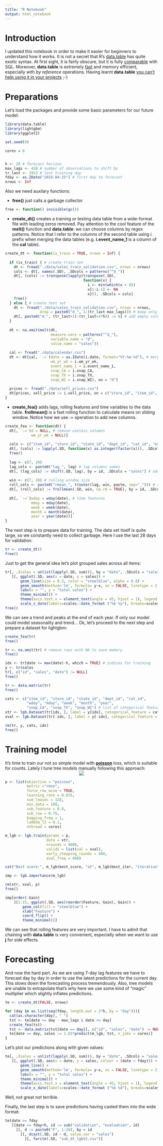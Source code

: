 ```yaml
---
title: "R Notebook"
output: html_notebook
---
```



# Introduction

I updated this notebook in order to make it easier for beginners to understand how it works. It is not a secret that R's [data.table](https://cran.r-project.org/web/packages/data.table/) has quite exotic syntax. At first sight, it is fairly obscure, but it is fully [comparable](https://cran.r-project.org/web/packages/data.table/vignettes/datatable-intro.html) with SQL. Moreover, **data.table** is extremely [fast](https://github.com/Rdatatable/data.table/wiki/Benchmarks-%3A-Grouping) and memory efficient, especially with _by reference_ operations. Having learnt **data.table** [you can't help using it in your projects](https://i.pinimg.com/originals/ce/82/ba/ce82ba5fd7dbb77738f872f4e7167b38.png) ;-)


# Preparations
Let's load the packages and provide some basic parameters for our future model:
```r
library(data.table)
library(lightgbm)
library(ggplot2)

set.seed(0)

cores = 8


h <- 28 # forecast horizon
max_lags <- 420 # number of observations to shift by
tr_last <- 1913 # last training day
fday <- as.IDate("2016-04-25") # first day to forecast
nrows <- Inf
```

Also we need auxilary functions:

* **free()** just calls a garbage collector

```r
free <- function() invisible(gc()) 
```

* **create_dt()** creates a training or testing data table from a wide-format file with leading zeros removed. Pay attention to the cool feature of the **melt()** function and **data.table**: we can choose columns by regex patterns. Notice that I refer to the columns of the second table using _i._ prefix when merging the data tables (e.g. **i.event_name_1** is a column of the **cal** table).

```r
create_dt <- function(is_train = TRUE, nrows = Inf) {
  
  if (is_train) { # create train set
    dt <- fread("./data/sales_train_validation.csv", nrows = nrows)
    cols <- dt[, names(.SD), .SDcols = patterns("^d_")]
    dt[, (cols) := transpose(lapply(transpose(.SD),
                                    function(x) {
                                      i <- min(which(x > 0))
                                      x[1:i-1] <- NA
                                      x})), .SDcols = cols]
    free()
  } else { # create test set
    dt <- fread("./data/sales_train_validation.csv", nrows = nrows,
                drop = paste0("d_", 1:(tr_last-max_lags))) # keep only max_lags days from the train set
    dt[, paste0("d_", (tr_last+1):(tr_last+2*h)) := 0] # add empty columns for forecasting
  }
  
  dt <- na.omit(melt(dt,
                     measure.vars = patterns("^d_"),
                     variable.name = "d",
                     value.name = "sales"))
  
  cal <- fread("./data/calendar.csv")
  dt <- dt[cal, `:=`(date = as.IDate(i.date, format="%Y-%m-%d"), # merge tables by reference
                     wm_yr_wk = i.wm_yr_wk,
                     event_name_1 = i.event_name_1,
                     snap_CA = i.snap_CA,
                     snap_TX = i.snap_TX,
                     snap_WI = i.snap_WI), on = "d"]
  
  prices <- fread("./data/sell_prices.csv")
  dt[prices, sell_price := i.sell_price, on = c("store_id", "item_id", "wm_yr_wk")] # merge again
}
```

* **create_fea()** adds lags, rolling features and time variables to the data table. **frollmean()** is a fast rolling function to calculate means on sliding window. Notice how we use _:=_ operation to add new columns.

```r

create_fea <- function(dt) {
  dt[, `:=`(d = NULL, # remove useless columns
            wm_yr_wk = NULL)]
  
  cols <- c("item_id", "store_id", "state_id", "dept_id", "cat_id", "event_name_1") 
  dt[, (cols) := lapply(.SD, function(x) as.integer(factor(x))), .SDcols = cols] # convert character columns to integer
  free()
  
  lag <- c(7, 28) 
  lag_cols <- paste0("lag_", lag) # lag columns names
  dt[, (lag_cols) := shift(.SD, lag), by = id, .SDcols = "sales"] # add lag vectors
  
  win <- c(7, 28) # rolling window size
  roll_cols <- paste0("rmean_", t(outer(lag, win, paste, sep="_"))) # rolling features columns names
  dt[, (roll_cols) := frollmean(.SD, win, na.rm = TRUE), by = id, .SDcols = lag_cols] # rolling features on lag_cols
  
  dt[, `:=`(wday = wday(date), # time features
            mday = mday(date),
            week = week(date),
            month = month(date),
            year = year(date))]
}
```

The next step is to prepare data for training. The data set itself is quite large, so we constantly need to collect garbage. Here I use the last 28 days for validation: 
```r
tr <- create_dt()
free()
```
Just to get the general idea let's plot grouped sales across all items:
```r
tr[, .(sales = unlist(lapply(.SD, sum))), by = "date", .SDcols = "sales"
   ][, ggplot(.SD, aes(x = date, y = sales)) +
       geom_line(size = 0.3, color = "steelblue", alpha = 0.8) + 
       geom_smooth(method='lm', formula= y~x, se = FALSE, linetype = 2, size = 0.5, color = "gray20") + 
       labs(x = "", y = "total sales") +
       theme_minimal() +
       theme(axis.text.x = element_text(angle = 45, hjust = 1), legend.position="none") +
       scale_x_date(labels=scales::date_format ("%b %y"), breaks=scales::date_breaks("3 months"))]
free()
```

We can see a trend and peaks at the end of each year. If only our model could model seasonality and trend...
Ok, let's proceed to the next step and prepare a dataset for lightgbm:
```r
create_fea(tr)
free()

tr <- na.omit(tr) # remove rows with NA to save memory
free()

idx <- tr[date <= max(date)-h, which = TRUE] # indices for training
y <- tr$sales
tr[, c("id", "sales", "date") := NULL]
free()
```
```r
tr <- data.matrix(tr)
free()
```
```r
cats <- c("item_id", "store_id", "state_id", "dept_id", "cat_id", 
          "wday", "mday", "week", "month", "year",
          "snap_CA", "snap_TX", "snap_WI") # list of categorical features
xtr <- lgb.Dataset(tr[idx, ], label = y[idx], categorical_feature = cats) # construct lgb dataset
xval <- lgb.Dataset(tr[-idx, ], label = y[-idx], categorical_feature = cats)

rm(tr, y, cats, idx)
free()
```

# Training model
It's time to train our not so simple model with [**poisson**](https://en.wikipedia.org/wiki/Poisson_distribution) loss, which is suitable for counts. Lately I tune tree models manually following this approach: 
<center>
![](https://www.googleapis.com/download/storage/v1/b/kaggle-user-content/o/inbox%2F89435%2Fa2aa5bea79c2b87d3f30c7cbfbceb1b1%2Ftune.png?generation=1586789020090061&alt=media)
</center>

```r
p <- list(objective = "poisson",
          metric ="rmse",
          force_row_wise = TRUE,
          learning_rate = 0.075,
          num_leaves = 128,
          min_data = 100,
          sub_feature = 0.8,
          sub_row = 0.75,
          bagging_freq = 1,
          lambda_l2 = 0.1,
          nthread = cores)

m_lgb <- lgb.train(params = p,
                   data = xtr,
                   nrounds = 4000,
                   valids = list(val = xval),
                   early_stopping_rounds = 400,
                   eval_freq = 400)

cat("Best score:", m_lgb$best_score, "at", m_lgb$best_iter, "iteration")   

imp <- lgb.importance(m_lgb)

rm(xtr, xval, p)
free()
```
```r
imp[order(-Gain)
    ][1:15, ggplot(.SD, aes(reorder(Feature, Gain), Gain)) +
        geom_col(fill = "steelblue") +
        xlab("Feature") +
        coord_flip() +
        theme_minimal()]
```

We can see that rolling features are very important. I have to admit that chaining with **data.table** is very convenient, especially when we want to use **j** for side effects.

# Forecasting
And now the hard part. As we are using 7-day lag features we have to forecast day by day in order to use the latest predictions for the current day. This slows down the forecasting process tremendously. Also, tree models are unable to extrapolate that's why here we use some kind of "magic" multiplier which slightly inflates predictions.

```r
te <- create_dt(FALSE, nrows)

for (day in as.list(seq(fday, length.out = 2*h, by = "day"))){
  cat(as.character(day), " ")
  tst <- te[date >= day - max_lags & date <= day]
  create_fea(tst)
  tst <- data.matrix(tst[date == day][, c("id", "sales", "date") := NULL])
  te[date == day, sales := 1.03*predict(m_lgb, tst, n_jobs = cores)]
}
```
Let's plot our predictions along with given values:
```r
te[, .(sales = unlist(lapply(.SD, sum))), by = "date", .SDcols = "sales"
   ][, ggplot(.SD, aes(x = date, y = sales, colour = (date < fday))) +
       geom_line() + 
       geom_smooth(method='lm', formula= y~x, se = FALSE, linetype = 2, size = 0.3, color = "gray20") + 
       labs(x = "", y = "total sales") +
       theme_minimal() +
       theme(axis.text.x = element_text(angle = 45, hjust = 1), legend.position="none") +
       scale_x_date(labels=scales::date_format ("%b %d"), breaks=scales::date_breaks("14 day"))]
```

Well, not great not terrible.

Finally, the last step is to save predictions having casted them into the wide format:
```r
te[date >= fday
   ][date >= fday+h, id := sub("validation", "evaluation", id)
     ][, d := paste0("F", 1:28), by = id
       ][, dcast(.SD, id ~ d, value.var = "sales")
         ][, fwrite(.SD, "sub_dt_lgbV2.csv")]
```